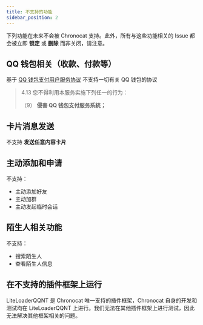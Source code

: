 ```yaml
---
title: 不支持的功能
sidebar_position: 2
---
```



<AreaContribute />

下列功能在未来不会被 Chronocat 支持。此外，所有与这些功能相关的
Issue 都会被立即 **锁定** 或 **删除** 而非关闭，请注意。

## QQ 钱包相关（收款、付款等）

基于 [QQ 钱包支付用户服务协议](https://www.tenpay.com/v2/html5/basic/public/agreement/protocol_mqq_pay.shtml) 不支持一切有关 QQ 钱包的协议

> 4.13 您不得利用本服务实施下列任一的行为：
>
> （9） **侵害 QQ 钱包支付服务系統；**

## 卡片消息发送

不支持 **发送任意内容卡片**

## 主动添加和申请

不支持：

- 主动添加好友
- 主动加群
- 主动发起临时会话

## 陌生人相关功能

不支持：

- 搜索陌生人
- 查看陌生人信息

## 在不支持的插件框架上运行

LiteLoaderQQNT 是 Chronocat 唯一支持的插件框架，Chronocat 自身的开发和测试均在 LiteLoaderQQNT
上进行。我们无法在其他插件框架上进行测试，因此无法解决其他框架相关的问题。
